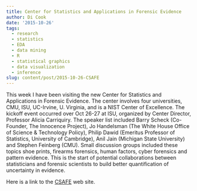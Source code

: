 ```yaml
---
title: Center for Statistics and Applications in Forensic Evidence
author: Di Cook
date: '2015-10-26'
tags:
  - research
  - statistics
  - EDA
  - data mining
  - R
  - statistical graphics
  - data visualization
  - inference
slug: content/post/2015-10-26-CSAFE
---
```


This week I have been visiting the new Center for Statistics and Applications in Forensic Evidence.  The center involves four universities, CMU, ISU, UC-Irvine, U. Virginia, and is a NIST Center of Excellence. The kickoff event occurred over Oct 26-27 at ISU, organized by Center Director, Professor Alicia Carriquiry. The speaker list included Barry Scheck (Co-Founder, The Innocence Project), Jo Handelsman (The White House Office of Science & Technology Policy), Philip Dawid (Emeritus Professor of Statistics, University of Cambridge), Anil Jain (Michigan State University) and Stephen Feinberg (CMU). Small discussion groups included these topics shoe prints, firearms forensics, human factors, cyber forensics and pattern evidence. This is the start of potential collaborations between statisticians and forensic scientists to build better quantification of uncertainty in evidence. 

Here is a link to the [CSAFE](http://forensic.stat.iastate.edu) web site.


